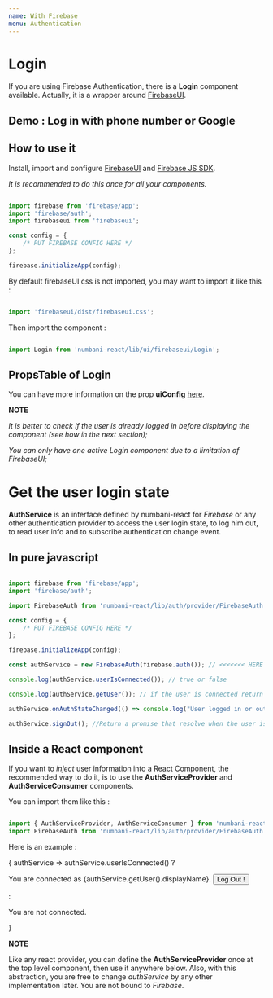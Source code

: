 ```yaml
---
name: With Firebase
menu: Authentication
---
```




# Login

If you are using Firebase Authentication, there is a **Login** component available. Actually, it is a wrapper around [FirebaseUI](https://github.com/firebase/firebaseui-web).

## Demo : Log in with phone number or Google

<Playground>
    <Login 
        firebaseui={firebaseui} 
        firebaseAuth={firebase.auth()}
        uiConfig={{
            signInSuccessUrl : '#/docs-auth-firebase', // Redirect here
            signInOptions: [
                firebase.auth.PhoneAuthProvider.PROVIDER_ID,
                firebase.auth.GoogleAuthProvider.PROVIDER_ID
            ]
        }}
    />
</Playground>


## How to use it

Install, import and configure [FirebaseUI](https://github.com/firebase/firebaseui-web) and [Firebase JS SDK](https://github.com/firebase/firebase-js-sdk).

*It is recommended to do this once for all your components.*

```javascript

import firebase from 'firebase/app';
import 'firebase/auth';
import firebaseui from 'firebaseui';

const config = {
    /* PUT FIREBASE CONFIG HERE */
};

firebase.initializeApp(config);

```

By default firebaseUI css is not imported, you may want to import it like this :

```javascript

import 'firebaseui/dist/firebaseui.css';

```

Then import the component :

```javascript

import Login from 'numbani-react/lib/ui/firebaseui/Login';

```

## PropsTable of Login

<PropsTable of={Login} />

You can have more information on the prop **uiConfig** [here](https://github.com/firebase/firebaseui-web#configuration).

**NOTE**

*It is better to check if the user is already logged in before displaying the component (see how in the next section);*

*You can only have one active Login component due to a limitation of FirebaseUI;*




# Get the user login state

**AuthService** is an interface defined by numbani-react for *Firebase* or any other authentication provider to access the user login state, to log him out, to read user info and to subscribe authentication change event.

## In pure javascript

```javascript

import firebase from 'firebase/app';
import 'firebase/auth';

import FirebaseAuth from 'numbani-react/lib/auth/provider/FirebaseAuth';

const config = {
    /* PUT FIREBASE CONFIG HERE */
};

firebase.initializeApp(config);

const authService = new FirebaseAuth(firebase.auth()); // <<<<<<< HERE

console.log(authService.userIsConnected()); // true or false

console.log(authService.getUser()); // if the user is connected return a firebase.User instance.

authService.onAuthStateChanged(() => console.log("User logged in or out."));

authService.signOut(); //Return a promise that resolve when the user is logged out.

```

## Inside a React component


If you want to *inject* user information into a React Component, the recommended way to do it, is to use the **AuthServiceProvider** and **AuthServiceConsumer** components.

You can import them like this :

```javascript

import { AuthServiceProvider, AuthServiceConsumer } from 'numbani-react/lib/ui/auth/AuthService';
import FirebaseAuth from 'numbani-react/lib/auth/provider/FirebaseAuth';

```

Here is an example :

<Playground>
  <AuthServiceProvider authService={new FirebaseAuth(firebase.auth())}>
          <AuthServiceConsumer>
            {
              authService =>
                authService.userIsConnected() ?
                  <p>You are connected as {authService.getUser().displayName}.
                  <button onClick={authService.signOut}>Log Out !</button></p>
                  :
                  <p>You are not connected.</p>
            }
          </AuthServiceConsumer>
        </AuthServiceProvider>
</Playground>

**NOTE**

Like any react provider, you can define the **AuthServiceProvider** once at the top level component, then use it anywhere below. Also, with this abstraction, you are free to change *authService* by any other implementation later. You are not bound to *Firebase*.